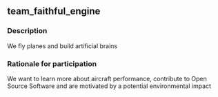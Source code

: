 ## team_faithful_engine

### Description
We fly planes and build artificial brains

### Rationale for participation
We want to learn more about aircraft performance, contribute to Open Source Software and are motivated by a potential environmental impact

